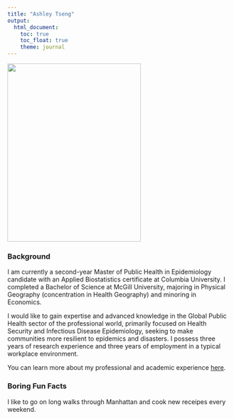 ```yaml
---
title: "Ashley Tseng"
output: 
  html_document:
    toc: true
    toc_float: true
    theme: journal
---
```

<p align="left">
<img width="300" height="400" src = "images/me.jpg">
</p>


### Background
I am currently a second-year Master of Public Health in Epidemiology candidate with an Applied Biostatistics certificate at Columbia University. I completed a Bachelor of Science at McGill University, majoring in Physical Geography (concentration in Health Geography) and minoring in Economics.

I would like to gain expertise and advanced knowledge in the Global Public Health sector of the professional world, primarily focused on Health Security and Infectious Disease Epidemiology, seeking to make communities more resilient to epidemics and disasters. I possess three years of research experience and three years of employment in a typical workplace environment. 

You can learn more about my professional and academic experience [here](aboutme.html).

### Boring Fun Facts
I like to go on long walks through Manhattan and cook new receipes every weekend.

